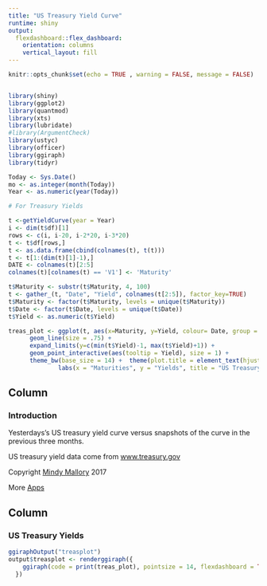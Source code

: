 ```yaml
---
title: "US Treasury Yield Curve"
runtime: shiny
output: 
  flexdashboard::flex_dashboard:
    orientation: columns
    vertical_layout: fill
---
```


```r
knitr::opts_chunk$set(echo = TRUE , warning = FALSE, message = FALSE)


library(shiny)
library(ggplot2)
library(quantmod)
library(xts)
library(lubridate)
#library(ArgumentCheck)
library(ustyc) 
library(officer)
library(ggiraph)
library(tidyr)

Today <- Sys.Date()
mo <- as.integer(month(Today))
Year <- as.numeric(year(Today))

```

 

```r
# For Treasury Yields

t <-getYieldCurve(year = Year)
i <- dim(t$df)[1]
rows <- c(i, i-20, i-2*20, i-3*20)
t <- t$df[rows,]
t <- as.data.frame(cbind(colnames(t), t(t)))
t <- t[1:(dim(t)[1]-1),]
DATE <- colnames(t)[2:5]
colnames(t)[colnames(t) == 'V1'] <- 'Maturity'

t$Maturity <- substr(t$Maturity, 4, 100)
t <- gather_(t, "Date", "Yield", colnames(t[2:5]), factor_key=TRUE)
t$Maturity <- factor(t$Maturity, levels = unique(t$Maturity))
t$Date <- factor(t$Date, levels = unique(t$Date))
t$Yield <- as.numeric(t$Yield)

treas_plot <- ggplot(t, aes(x=Maturity, y=Yield, colour= Date, group = Date)) + 
      geom_line(size = .75) +
      expand_limits(y=c(min(t$Yield)-1, max(t$Yield)+1)) +
      geom_point_interactive(aes(tooltip = Yield), size = 1) +
      theme_bw(base_size = 14) +  theme(plot.title = element_text(hjust = 0.5),  axis.text.x  = element_text(angle=45)) + 
              labs(x = "Maturities", y = "Yields", title = "US Treasury Yields")

```

Column {data-width=200}
-----------------------------------------------------------------------

### Introduction

Yesterdays's US treasury yield curve versus snapshots of the curve in the previous three months.

US treasury yield data come from [www.treasury.gov](https://www.treasury.gov/resource-center/data-chart-center/interest-rates/Pages/TextView.aspx?data=yield)  

Copyright [Mindy Mallory](http://www.mindymallory.com) 2017

More [Apps](http://apps.mindymallory.com/shiny/land/)


Column {.tabset}
-----------------------------------------------------------------------


### US Treasury Yields

```r
ggiraphOutput("treasplot")
output$treasplot <- renderggiraph({
    ggiraph(code = print(treas_plot), pointsize = 14, flexdashboard = TRUE)
  })
```




